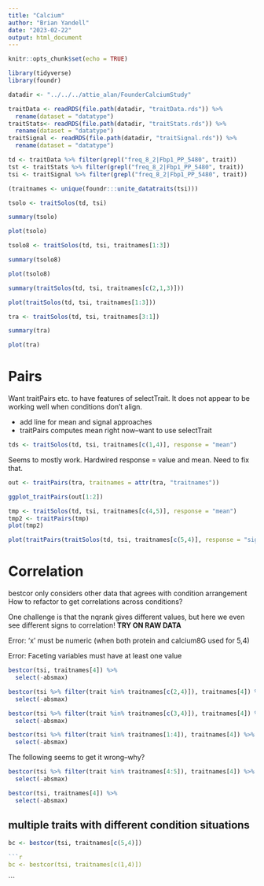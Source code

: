 ```yaml
---
title: "Calcium"
author: "Brian Yandell"
date: "2023-02-22"
output: html_document
---
```


```r
knitr::opts_chunk$set(echo = TRUE)
```

```r
library(tidyverse)
library(foundr)
```

```r
datadir <- "../../../attie_alan/FounderCalciumStudy"
```

```r
traitData <- readRDS(file.path(datadir, "traitData.rds")) %>%
  rename(dataset = "datatype")
traitStats<- readRDS(file.path(datadir, "traitStats.rds")) %>%
  rename(dataset = "datatype")
traitSignal <- readRDS(file.path(datadir, "traitSignal.rds")) %>%
  rename(dataset = "datatype")
```

```r
td <- traitData %>% filter(grepl("freq_8_2|Fbp1_PP_5480", trait))
tst <- traitStats %>% filter(grepl("freq_8_2|Fbp1_PP_5480", trait))
tsi <- traitSignal %>% filter(grepl("freq_8_2|Fbp1_PP_5480", trait))
```

```r
(traitnames <- unique(foundr:::unite_datatraits(tsi)))
```

```r
tsolo <- traitSolos(td, tsi)
```

```r
summary(tsolo)
```

```r
plot(tsolo)
```

```r
tsolo8 <- traitSolos(td, tsi, traitnames[1:3])
```

```r
summary(tsolo8)
```

```r
plot(tsolo8)
```

```r
summary(traitSolos(td, tsi, traitnames[c(2,1,3)]))
```

```r
plot(traitSolos(td, tsi, traitnames[1:3]))
```

```r
tra <- traitSolos(td, tsi, traitnames[3:1])
```

```r
summary(tra)
```

```r
plot(tra)
```

# Pairs

Want traitPairs etc. to have features of selectTrait. It does not appear to be working well when conditions don't align.

- add line for mean and signal approaches
- traitPairs computes mean right now--want to use selectTrait

```r
tds <- traitSolos(td, tsi, traitnames[c(1,4)], response = "mean")
```

Seems to mostly work. Hardwired response = value and mean. Need to fix that.

```r
out <- traitPairs(tra, traitnames = attr(tra, "traitnames"))
```

```r
ggplot_traitPairs(out[1:2])
```

```r
tmp <- traitSolos(td, tsi, traitnames[c(4,5)], response = "mean")
tmp2 <- traitPairs(tmp)
plot(tmp2)
```

```r
plot(traitPairs(traitSolos(td, tsi, traitnames[c(5,4)], response = "signal")))
```

# Correlation

bestcor only considers other data that agrees with condition arrangement
How to refactor to get correlations across conditions?

One challenge is that the nqrank gives different values, but here we even see different signs to correlation! **TRY ON RAW DATA**

Error: 'x' must be numeric (when both protein and calcium8G used for 5,4)

Error: Faceting variables must have at least one value

```r
bestcor(tsi, traitnames[4]) %>%
  select(-absmax)
```

```r
bestcor(tsi %>% filter(trait %in% traitnames[c(2,4)]), traitnames[4]) %>%
  select(-absmax)
```

```r
bestcor(tsi %>% filter(trait %in% traitnames[c(3,4)]), traitnames[4]) %>%
  select(-absmax)
```

```r
bestcor(tsi %>% filter(trait %in% traitnames[1:4]), traitnames[4]) %>%
  select(-absmax)
```

The following seems to get it wrong--why?

```r
bestcor(tsi %>% filter(trait %in% traitnames[4:5]), traitnames[4]) %>%
  select(-absmax)
```

```r
bestcor(tsi, traitnames[4]) %>%
  select(-absmax)
```

## multiple traits with different condition situations

```r
bc <- bestcor(tsi, traitnames[c(5,4)])
```

```r

```r
bc <- bestcor(tsi, traitnames[c(1,4)])
```

```


